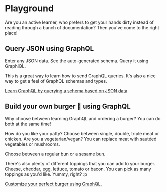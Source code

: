 # Playground

Are you an active learner, who prefers to get your hands dirty instead of reading through a bunch of documentation? Then you've come to the right place!

## Query JSON using GraphQL

Enter any JSON data. See the auto-generated schema. Query it using GraphiQL.

This is a great way to learn how to send GraphQL queries. It's also a nice way to get a feel of GraphQL schemas and types.

[Learn GraphQL by querying a schema based on JSON data](/practice-graphql)

## Build your own burger 🍔 using GraphQL

Why choose between learning GraphQL and ordering a burger? You can do both at the same time!

How do you like your patty? Choose between single, double, triple meat or chicken. Are you a vegetarian/vegan? You can replace meat with sautéed vegetables or mushrooms.

Choose between a regular bun or a sesame bun.

There's also plenty of different toppings that you can add to your burger. Cheese, cheddar, egg, lettuce, tomato or bacon. You can pick as many toppings as you'd like. Yummy, right? :p

[Customize your perfect burger using GraphQL.](/burger)
